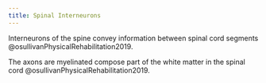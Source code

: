 ```yaml
---
title: Spinal Interneurons
---
```


Interneurons of the spine convey information between spinal cord segments @osullivanPhysicalRehabilitation2019. 

The axons are myelinated compose part of the white matter in the spinal cord @osullivanPhysicalRehabilitation2019.

